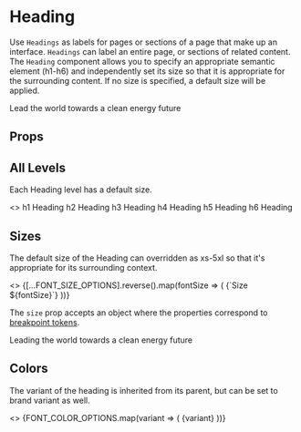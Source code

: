 
<Meta title="Components/Heading/Overview" component={Heading} />

# Heading

Use `Headings` as labels for pages or sections of a page that make up an interface. `Headings` can label an entire page, or sections of related content.
The `Heading` component allows you to specify an appropriate semantic element (h1-h6) and independently set its size so that it is appropriate for the surrounding content.
If no size is specified, a default size will be applied.

<Canvas isExpanded>
  <Heading as="h1">Lead the world towards a clean energy future</Heading>
</Canvas>

## Props

<ArgsTable of={Heading} />

## All Levels

Each Heading level has a default size.

<Canvas>
  <Story name="Levels">
    <>
      <Heading as="h1">h1 Heading</Heading>
      <Heading as="h2">h2 Heading</Heading>
      <Heading as="h3">h3 Heading</Heading>
      <Heading as="h4">h4 Heading</Heading>
      <Heading as="h5">h5 Heading</Heading>
      <Heading as="h6">h6 Heading</Heading>
    </>
  </Story>
</Canvas>

## Sizes

The default size of the Heading can overridden as xs-5xl so that it's appropriate for its surrounding context.

<Canvas>
  <Story name="Sizes">
    <>
      {[...FONT_SIZE_OPTIONS].reverse().map(fontSize => (
        <Heading as="h3" size={fontSize} key={uuid()}>
          {`Size ${fontSize}`}
        </Heading>
      ))}
    </>
  </Story>
</Canvas>

The `size` prop accepts an object where the properties correspond to [breakpoint tokens](/?path=/story/design-tokens-breakpoints--page).

<Canvas>
  <Story name="Responsive Sizes" parameters={{ ...RESPONSIVE_STORY }}>
    <Heading as="h3" size={{ base: 'sm', tablet: 'lg', desktop: 'xl', hd: '3xl' }}>
      Leading the world towards a clean energy future
    </Heading>
  </Story>
</Canvas>

## Colors

The variant of the heading is inherited from its parent, but can be set to brand variant as well.

<Canvas>
  <Story name="Variant">
    <>
      {FONT_COLOR_OPTIONS.map(variant => (
        <Heading as="h3" variant={variant} key={uuid()}>
          {variant}
        </Heading>
      ))}
    </>
  </Story>
</Canvas>

